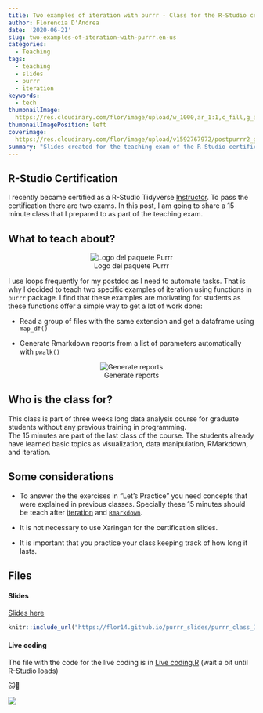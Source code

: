 ```yaml
---
title: Two examples of iteration with purrr - Class for the R-Studio certification
author: Florencia D'Andrea
date: '2020-06-21'
slug: two-examples-of-iteration-with-purrr.en-us
categories: 
  - Teaching
tags:
  - teaching
  - slides
  - purrr
  - iteration
keywords:
  - tech
thumbnailImage: 
  https://res.cloudinary.com/flor/image/upload/w_1000,ar_1:1,c_fill,g_auto,e_art:hokusai/v1592763305/14_ibvzqm.png
thumbnailImagePosition: left
coverimage:
  https://res.cloudinary.com/flor/image/upload/v1592767972/postpurrr2_gjjgeb.png
summary: "Slides created for the teaching exam of the R-Studio certification"
---
```


## R-Studio Certification

I recently became certified as a R-Studio Tidyverse [Instructor](https://education.rstudio.com/trainers/). To pass the certification there are two exams. In this post, I am going to share a 15 minute class that I prepared to as part of the teaching exam.


## What to teach about?

<center>
![Logo del paquete Purrr](https://res.cloudinary.com/flor/image/upload/c_scale,w_156/v1592765241/purrr_yefga4.png)
</center>

I use loops frequently for my postdoc as I need to automate tasks. That is why I decided to teach two specific examples of iteration using functions in `purrr` package.
I find that these examples are motivating for students as these functions offer a simple way to get a lot of work done:

- Read a group of files with the same extension and get a dataframe using `map_df()`

- Generate Rmarkdown reports from a list of parameters automatically with `pwalk()`

<center>
![Generate reports](https://res.cloudinary.com/flor/image/upload/v1590443438/7_eng_oi5rck.png)
</center>

## Who is the class for?

This class is part of three weeks long data analysis course for graduate students without any previous training in programming.  
The 15 minutes are part of the last class of the course. The students already have learned basic topics as visualization, data manipulation, RMarkdown, and iteration. 


## Some considerations

* To answer the the exercises in "Let's Practice" you need concepts that were explained in previous classes. Specially these 15 minutes should be teach after [iteration](https://r4ds.had.co.nz/iteration.html) and [`Rmarkdown` ](https://r4ds.had.co.nz/r-markdown.html). 

* It is not necessary to use Xaringan for the certification slides. 

* It is important that you practice your class keeping track of how long it lasts.


## Files
#### Slides
[Slides here](https://flor14.github.io/purrr_slides/purrr_class_15min#1)
```r
knitr::include_url("https://flor14.github.io/purrr_slides/purrr_class_15min#1", height = 300)
```


#### Live coding

The file with the code for the live coding is in [Live coding.R](https://mybinder.org/v2/gh/flor14/purrr_class/e6be8080991cbd9cad0eba7b4f24858a469026a3) (wait a bit until R-Studio loads)


🐱🧶

![](https://res.cloudinary.com/flor/image/upload/v1592183718/tuna_piola_qk9jad.png)



